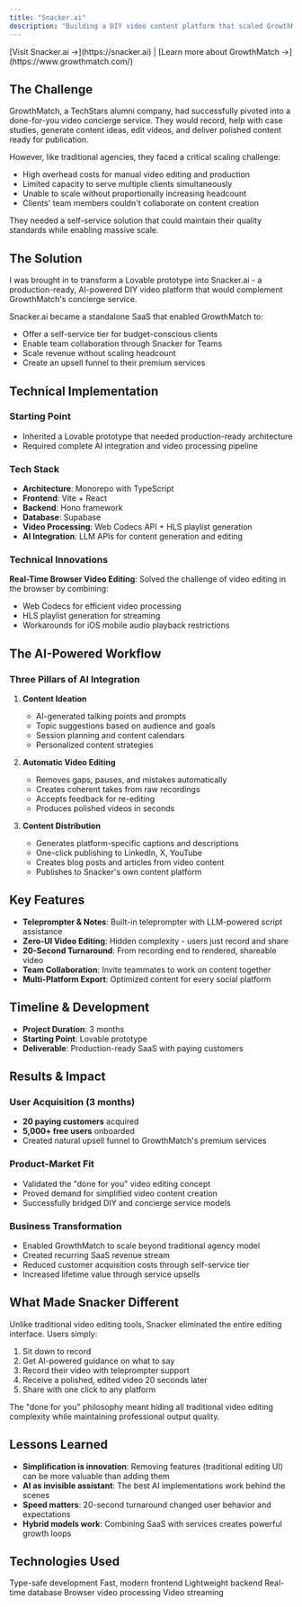 ```yaml
---
title: "Snacker.ai"
description: "Building a DIY video content platform that scaled GrowthMatch from agency services to SaaS, acquiring 5,000+ users in 3 months"
---
```


<Note>
[Visit Snacker.ai →](https://snacker.ai) | [Learn more about GrowthMatch →](https://www.growthmatch.com/)
</Note>

## The Challenge

GrowthMatch, a TechStars alumni company, had successfully pivoted into a done-for-you video concierge service. They would record, help with case studies, generate content ideas, edit videos, and deliver polished content ready for publication.

However, like traditional agencies, they faced a critical scaling challenge:
- High overhead costs for manual video editing and production
- Limited capacity to serve multiple clients simultaneously
- Unable to scale without proportionally increasing headcount
- Clients' team members couldn't collaborate on content creation

They needed a self-service solution that could maintain their quality standards while enabling massive scale.

## The Solution

I was brought in to transform a Lovable prototype into Snacker.ai - a production-ready, AI-powered DIY video platform that would complement GrowthMatch's concierge service.

Snacker.ai became a standalone SaaS that enabled GrowthMatch to:
- Offer a self-service tier for budget-conscious clients
- Enable team collaboration through Snacker for Teams
- Scale revenue without scaling headcount
- Create an upsell funnel to their premium services

## Technical Implementation

### Starting Point
- Inherited a Lovable prototype that needed production-ready architecture
- Required complete AI integration and video processing pipeline

### Tech Stack
- **Architecture**: Monorepo with TypeScript
- **Frontend**: Vite + React
- **Backend**: Hono framework
- **Database**: Supabase
- **Video Processing**: Web Codecs API + HLS playlist generation
- **AI Integration**: LLM APIs for content generation and editing

### Technical Innovations

**Real-Time Browser Video Editing**: Solved the challenge of video editing in the browser by combining:
- Web Codecs for efficient video processing
- HLS playlist generation for streaming
- Workarounds for iOS mobile audio playback restrictions

## The AI-Powered Workflow

### Three Pillars of AI Integration

1. **Content Ideation**
   - AI-generated talking points and prompts
   - Topic suggestions based on audience and goals
   - Session planning and content calendars
   - Personalized content strategies

2. **Automatic Video Editing**
   - Removes gaps, pauses, and mistakes automatically
   - Creates coherent takes from raw recordings
   - Accepts feedback for re-editing
   - Produces polished videos in seconds

3. **Content Distribution**
   - Generates platform-specific captions and descriptions
   - One-click publishing to LinkedIn, X, YouTube
   - Creates blog posts and articles from video content
   - Publishes to Snacker's own content platform

## Key Features

- **Teleprompter & Notes**: Built-in teleprompter with LLM-powered script assistance
- **Zero-UI Video Editing**: Hidden complexity - users just record and share
- **20-Second Turnaround**: From recording end to rendered, shareable video
- **Team Collaboration**: Invite teammates to work on content together
- **Multi-Platform Export**: Optimized content for every social platform

## Timeline & Development

- **Project Duration**: 3 months
- **Starting Point**: Lovable prototype
- **Deliverable**: Production-ready SaaS with paying customers

## Results & Impact

### User Acquisition (3 months)
- **20 paying customers** acquired
- **5,000+ free users** onboarded
- Created natural upsell funnel to GrowthMatch's premium services

### Product-Market Fit
- Validated the "done for you" video editing concept
- Proved demand for simplified video content creation
- Successfully bridged DIY and concierge service models

### Business Transformation
- Enabled GrowthMatch to scale beyond traditional agency model
- Created recurring SaaS revenue stream
- Reduced customer acquisition costs through self-service tier
- Increased lifetime value through service upsells

## What Made Snacker Different

Unlike traditional video editing tools, Snacker eliminated the entire editing interface. Users simply:
1. Sit down to record
2. Get AI-powered guidance on what to say
3. Record their video with teleprompter support
4. Receive a polished, edited video 20 seconds later
5. Share with one click to any platform

The "done for you" philosophy meant hiding all traditional video editing complexity while maintaining professional output quality.

## Lessons Learned

- **Simplification is innovation**: Removing features (traditional editing UI) can be more valuable than adding them
- **AI as invisible assistant**: The best AI implementations work behind the scenes
- **Speed matters**: 20-second turnaround changed user behavior and expectations
- **Hybrid models work**: Combining SaaS with services creates powerful growth loops

## Technologies Used

<CardGroup cols={3}>
  <Card title="TypeScript" icon="code">
    Type-safe development
  </Card>
  <Card title="React + Vite" icon="react">
    Fast, modern frontend
  </Card>
  <Card title="Hono" icon="server">
    Lightweight backend
  </Card>
  <Card title="Supabase" icon="database">
    Real-time database
  </Card>
  <Card title="Web Codecs" icon="film">
    Browser video processing
  </Card>
  <Card title="HLS" icon="stream">
    Video streaming
  </Card>
</CardGroup>